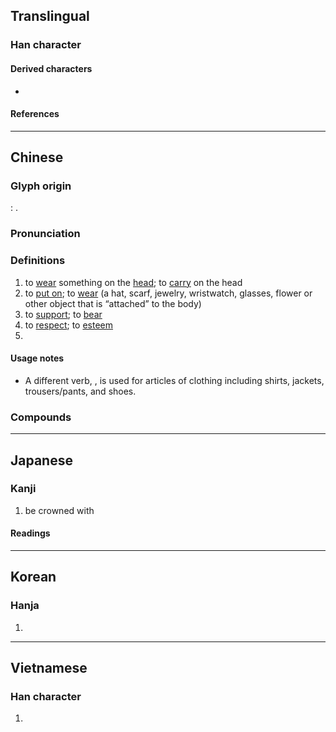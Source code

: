 {{character info/new}}
==Translingual==

===Han character===
{{Han char|rn=62|rad=戈|as=13|sn=17|four=43850|canj=JIWTC|ids=⿹𢦏異}}

====Derived characters====
* {{l|mul|[[𠑀]], [[瀻]], [[襶]]}}

====References====
{{Han ref|kx=0414.250|dkj=11685|dj=0758.170|hdz=21413.090|uh=6234}}

----

==Chinese==
{{zh-forms}}

===Glyph origin===
{{Han etym}}
''{{w|Shuowen}}'': {{Han compound|異|𢦏|c1=s|c2=p<!--|t1=a man with a mask ({{zh-l|*田}}) over his face-->|ls=psc}}.

===Pronunciation===
{{zh-pron
|m=dài
|c=daai3
|h=pfs=tai
|md=dái
|mn=tì/xm,zz,tp,kh,tn,yl,mg,hc,tc:tè/qz,lk,sx,km,hc:tèr/tài
|mn_note=tì - vernacular; tè/tèr - vernacular (surname); tài - literary
|mn-t=di3/do3/dai3
|mn-t_note=di3 - vernacular; do3 - vernacular (surname); dai3 - literary
|w=2te,2ta
|w_note=2ta - alternative pronunciation for the verb sense
|mc=y
|oc=y
|ma=y
|cat=v,pn
}}

===Definitions===
{{zh-hanzi}}

# to [[wear]] something on the [[head]]; to [[carry]] on the head
# to [[put on]]; to [[wear]] (a hat, scarf, jewelry, wristwatch, glasses, flower or other object that is “attached” to the body)
# to [[support]]; to [[bear]]
# to [[respect]]; to [[esteem]]
# {{surname|zh}}

====Usage notes====
* A different verb, {{zh-l|穿}}, is used for articles of clothing including shirts, jackets, trousers/pants, and shoes.

===Compounds===
{{zh-der|乘車戴笠|噙齒戴髮|佩戴|含齒戴髮|大戴|北戴河|合菜戴帽|不共戴天|感恩戴義|感恩戴德|愛戴|履戴|感戴|張冠李戴|小戴禮記|小戴|大戴禮記|大戴禮|大戴小戴|依戴|披星戴月|戴罪立功|擁戴|戴雞佩豚|戴孝|欣戴|戴帽子|戴星|戴笠|戴綠帽子|插戴|戴天履地|木匠戴枷|戴炭簍子|戴盆望天|戴憑重席|戴頭識臉|戴天|戴禮|穿金戴銀|穿戴|戴白|戴罪圖功|穿靴戴帽|戴憑奪席|戴奧辛|戴天之仇|戴逵破琴|戴頂子|戴月披星|戴笠荷鋤|戴圓履方|戴高帽|披金戴玉|擔戴|推戴|戴目|戴髮含齒|訢戴|負戴|翼戴|頂戴|重戴|配戴|負山戴岳|訪戴|鼇戴|翊戴| 戴家場|戴河}}

{{zh-cat|Beginning}}

----

==Japanese==

===Kanji===
{{ja-kanji|grade=c|rs=戈14}}

# be crowned with

====Readings====
{{ja-readings
|goon=たい
|kanon=たい
|kun=いただ-く
}}

----

==Korean==

===Hanja===
{{ko-hanja|hangeul=대|eumhun=|rv=dae|mr=tae|y=tay}}

# {{rfdef|ko|sort=戈14}}

----

==Vietnamese==

===Han character===
{{vi-hantu|[[dải]], [[đái]], [[trải]]|rs=戈14}}

# {{rfdef|vi|sort=戈14}}